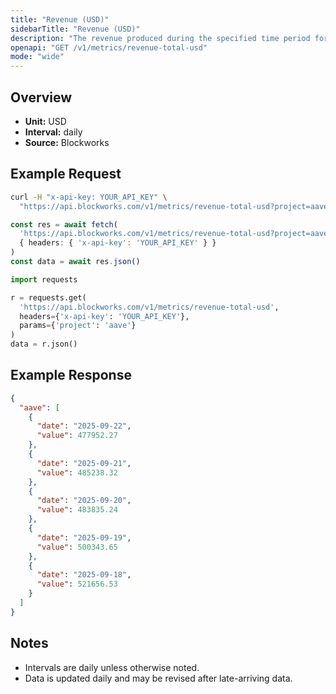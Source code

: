 ```yaml
---
title: "Revenue (USD)"
sidebarTitle: "Revenue (USD)"
description: "The revenue produced during the specified time period for given project."
openapi: "GET /v1/metrics/revenue-total-usd"
mode: "wide"
---
```


## Overview

- **Unit:** USD
- **Interval:** daily
- **Source:** Blockworks

## Example Request

<CodeGroup>

```bash cURL
curl -H "x-api-key: YOUR_API_KEY" \
  "https://api.blockworks.com/v1/metrics/revenue-total-usd?project=aave"
```

```typescript TypeScript
const res = await fetch(
  'https://api.blockworks.com/v1/metrics/revenue-total-usd?project=aave',
  { headers: { 'x-api-key': 'YOUR_API_KEY' } }
)
const data = await res.json()
```

```python Python
import requests

r = requests.get(
  'https://api.blockworks.com/v1/metrics/revenue-total-usd',
  headers={'x-api-key': 'YOUR_API_KEY'},
  params={'project': 'aave'}
)
data = r.json()
```

</CodeGroup>

## Example Response

```json
{
  "aave": [
    {
      "date": "2025-09-22",
      "value": 477952.27
    },
    {
      "date": "2025-09-21",
      "value": 485238.32
    },
    {
      "date": "2025-09-20",
      "value": 483835.24
    },
    {
      "date": "2025-09-19",
      "value": 500343.65
    },
    {
      "date": "2025-09-18",
      "value": 521656.53
    }
  ]
}
```

## Notes
- Intervals are daily unless otherwise noted.
- Data is updated daily and may be revised after late-arriving data.